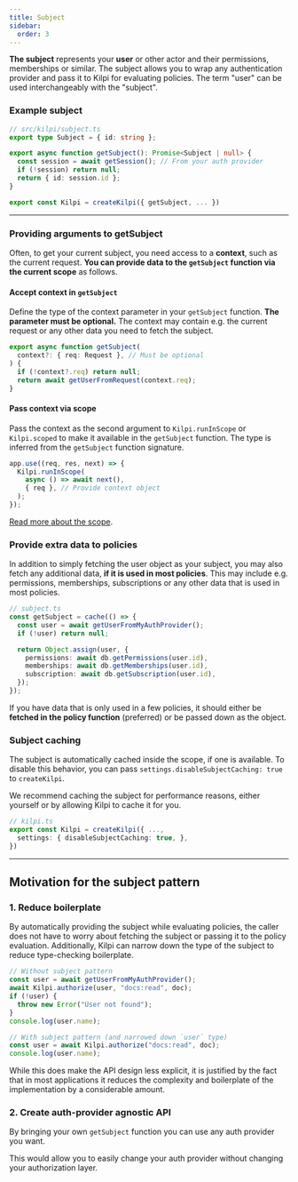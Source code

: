 ```yaml
---
title: Subject
sidebar:
  order: 3
---
```


**The subject** represents your **user** or other actor and their permissions, memberships or similar. The subject allows you to wrap any authentication provider and pass it to Kilpi for evaluating policies. The term "user" can be used interchangeably with the "subject".

### Example subject

```ts
// src/kilpi/subject.ts
export type Subject = { id: string };

export async function getSubject(): Promise<Subject | null> {
  const session = await getSession(); // From your auth provider
  if (!session) return null;
  return { id: session.id };
}

export const Kilpi = createKilpi({ getSubject, ... })
```

---

### Providing arguments to getSubject

Often, to get your current subject, you need access to a **context**, such as the current request. **You can provide data to the `getSubject` function via the current scope** as follows.

<Steps>
<Step>
  
#### Accept context in `getSubject`

Define the type of the context parameter in your `getSubject` function. **The parameter must be optional.** The context may contain e.g. the current request or any other data you need to fetch the subject.

```ts {2}
export async function getSubject(
  context?: { req: Request }, // Must be optional
) {
  if (!context?.req) return null;
  return await getUserFromRequest(context.req);
}
```

</Step>
<Step>

#### Pass context via scope

Pass the context as the second argument to `Kilpi.runInScope` or `Kilpi.scoped` to make it available in the `getSubject` function. The type is inferred from the `getSubject` function signature.

```ts {4}
app.use((req, res, next) => {
  Kilpi.runInScope(
    async () => await next(),
    { req }, // Provide context object
  );
});
```

[Read more about the scope](/docs/concepts/scope).

</Step>
</Steps>

### Provide extra data to policies

In addition to simply fetching the user object as your subject, you may also fetch any additional data, **if it is used in most policies**. This may include e.g. permissions, memberships, subscriptions or any other data that is used in most policies.

```ts
// subject.ts
const getSubject = cache(() => {
  const user = await getUserFromMyAuthProvider();
  if (!user) return null;

  return Object.assign(user, {
    permissions: await db.getPermissions(user.id),
    memberships: await db.getMemberships(user.id),
    subscription: await db.getSubscription(user.id),
  });
});
```

If you have data that is only used in a few policies, it should either be **fetched in the policy function** (preferred) or be passed down as the object.

### Subject caching

The subject is automatically cached inside the scope, if one is available. To disable this behavior, you can pass `settings.disableSubjectCaching: true` to `createKilpi`.

We recommend caching the subject for performance reasons, either yourself or by allowing Kilpi to cache it for you.

```ts
// kilpi.ts
export const Kilpi = createKilpi({ ...,
  settings: { disableSubjectCaching: true, },
})
```

---

## Motivation for the subject pattern

### 1. Reduce boilerplate

By automatically providing the subject while evaluating policies, the caller does not have to worry about fetching the subject or passing it to the policy evaluation. Additionally, Kilpi can narrow down the type of the subject to reduce type-checking boilerplate.

```ts
// Without subject pattern
const user = await getUserFromMyAuthProvider();
await Kilpi.authorize(user, "docs:read", doc);
if (!user) {
  throw new Error("User not found");
}
console.log(user.name);

// With subject pattern (and narrowed down `user` type)
const user = await Kilpi.authorize("docs:read", doc);
console.log(user.name);
```

While this does make the API design less explicit, it is justified by the fact that in most applications it reduces the complexity and boilerplate of the implementation by a considerable amount.

### 2. Create auth-provider agnostic API

By bringing your own `getSubject` function you can use any auth provider you want.

This would allow you to easily change your auth provider without changing your authorization layer.
